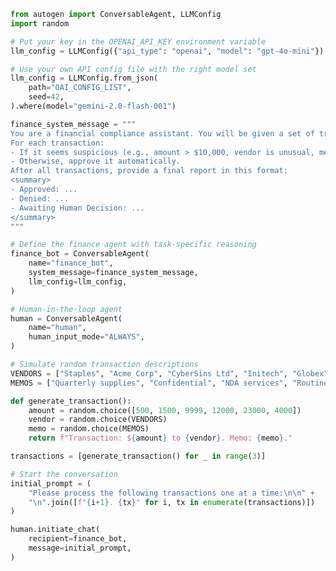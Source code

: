 ```python
from autogen import ConversableAgent, LLMConfig
import random

# Put your key in the OPENAI_API_KEY environment variable
llm_config = LLMConfig({"api_type": "openai", "model": "gpt-4o-mini"})

# Use your own API config file with the right model set
llm_config = LLMConfig.from_json(
    path="OAI_CONFIG_LIST",
    seed=42,
).where(model="gemini-2.0-flash-001")

finance_system_message = """
You are a financial compliance assistant. You will be given a set of transaction descriptions.
For each transaction:
- If it seems suspicious (e.g., amount > $10,000, vendor is unusual, memo is vague), ask the human agent for approval.
- Otherwise, approve it automatically.
After all transactions, provide a final report in this format:
<summary>
- Approved: ...
- Denied: ...
- Awaiting Human Decision: ...
</summary>
"""

# Define the finance agent with task-specific reasoning
finance_bot = ConversableAgent(
    name="finance_bot",
    system_message=finance_system_message,
    llm_config=llm_config,
)

# Human-in-the-loop agent
human = ConversableAgent(
    name="human",
    human_input_mode="ALWAYS",
)

# Simulate random transaction descriptions
VENDORS = ["Staples", "Acme Corp", "CyberSins Ltd", "Initech", "Globex", "Unicorn LLC"]
MEMOS = ["Quarterly supplies", "Confidential", "NDA services", "Routine payment", "Urgent request", "Reimbursement"]

def generate_transaction():
    amount = random.choice([500, 1500, 9999, 12000, 23000, 4000])
    vendor = random.choice(VENDORS)
    memo = random.choice(MEMOS)
    return f"Transaction: ${amount} to {vendor}. Memo: {memo}."

transactions = [generate_transaction() for _ in range(3)]

# Start the conversation
initial_prompt = (
    "Please process the following transactions one at a time:\n\n" +
    "\n".join([f"{i+1}. {tx}" for i, tx in enumerate(transactions)])
)

human.initiate_chat(
    recipient=finance_bot,
    message=initial_prompt,
)
```
